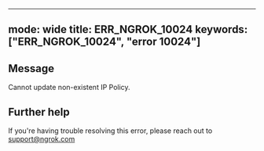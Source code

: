 
---
mode: wide
title: ERR_NGROK_10024
keywords: ["ERR_NGROK_10024", "error 10024"]
---

## Message
Cannot update non-existent IP Policy.




## Further help
If you're having trouble resolving this error, please reach out to [support@ngrok.com](mailto:support@ngrok.com?subject=Help%20with%20ERR_NGROK_10024)

